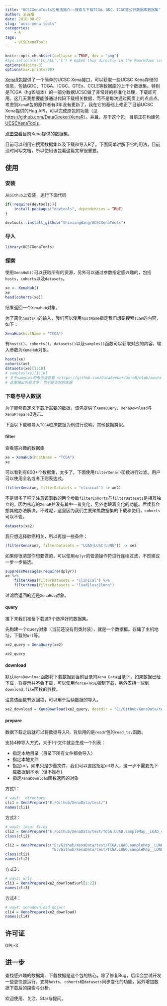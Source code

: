 ---
title: "UCSCXenaTools包用法简介——搜索与下载TCGA、GDC、ICGC等公开数据库数据集"
author: 王诗翔
date: 2018-08-07
slug: "ucsc-xena-tools"
categories: 
    - R
tags:
    - UCSCXenaTools
---


```{r setup, include=FALSE}
knitr::opts_chunk$set(collapse = TRUE, dev = "png")
#Sys.setlocale('LC_ALL','C') # Embed this directly in the Rmarkdown script that contains the Chinese character comment
options(digits=3)
options(max.print=200)
```

[XenaR包](https://github.com/DataGeeker/XenaR)提供了一个简单的UCSC Xena接口，可以获取一些UCSC Xena存储的信息，包括GDC、TCGA、ICGC、GTEx、CCLE等数据库的上千个数据集。特别是TCGA（hg19版本）的一部分数据UCSC做了非常好的标准化处理，下载即可用。这几天我想要能够通过代码下载相关数据，而不是每次通过网页上的点点点。考虑到`XenaR`包的原作者有3年没有更新了，我在它的基础上修正了目前UCSC Xena提供的Hug API，可以完成原包的功能（见<https://github.com/DataGeeker/XenaR>）。并且，基于这个包，目前正在构建包[UCSCXenaTools](https://github.com/ShixiangWang/UCSCXenaTools)。

[点击查看](https://xenabrowser.net/datapages/)目前Xena提供的数据集。

目前可以利用它搜索数据集以及下载和导入R了。下面简单讲解下它的用法，目前没时间写文档，所以使用该包看这篇文章很重要。

## 使用

### 安装

从`Github`上安装，运行下面代码

```{r,eval=FALSE}
if(!require(devtools)){
    install.packages("devtools", dependencies = TRUE)
}

devtools::install_github("ShixiangWang/UCSCXenaTools")

```

### 导入

```{r}
library(UCSCXenaTools)
```


### 探索

使用`XenaHub()`可以获取所有的资源，另外可以通过参数指定感兴趣的，包括`hosts`，`cohorts`以及`datasets`。

```{r discovery}
xe <- XenaHub()
xe
head(cohorts(xe))
```

结果返回一个`XenaHub`对象。

为了简化`hosts()`的输入，我们可以使用`hostName`指定我们想要搜索`TCGA`的内容，如下：

```{r}
XenaHub(hostName = "TCGA")
```

有`hosts()`、`cohorts()`、`datasets()`以及`samples()`函数可以获取对应的内容，输入参数为`XenaHub`对象。

```{r}
hosts(xe)
cohorts(xe)
datasets(xe)[1:10]
# samples(xe)[1:10]
# 关于samples的用法请查看 <https://github.com/DataGeeker/XenaR/blob/master/inst/README.Rmd>
# 这里输出内容太多，也不是该包的主题
```

### 下载与导入数据

为了能够自定义下载所需要的数据，该包提供了`XenaQuery`、`XenaDownload`与`XenaPrepare`3连击。

下面以下载和导入`TCGA`临床数据为例进行说明，其他数据类似。

#### filter

查看感兴趣的数据集

```{r}
xe = XenaHub(hostName = "TCGA")
xe
```

可以看到有800+个数据集，太多了。下面使用`filterXena()`函数进行过滤。用户可以使用全名或者正则表达式。

```{r}
(filterXena(xe, filterDatasets = "clinical") -> xe2)
```

不是很多了吧？注意该函数的两个参数`filterCohorts`与`filterDatasets`是相互独立的，因为核心的`XenaR`并没有其中一者变化，另外也跟着变化的功能。后续我会想其他办法解决。不过呢，这里因为我们主要聚焦数据集的下载和使用，`cohorts`可以不管。

```{r}
datasets(xe2)
```

我只想选择肺癌相关，所以再加一些条件：

```{r}
(filterXena(xe2, filterDatasets = "LUAD|LUSC|LUNG")) -> xe2
```

如果你很清楚你想要做的，可以使用`dplyr`的管道操作符进行连续过滤，不然建议一步一步挑选。

```{r}
suppressMessages(require(dplyr))
xe %>% 
    filterXena(filterDatasets = "clinical") %>% 
    filterXena(filterDatasets = "luad|lusc|lung")
```

过滤后返回的还是`XenaHub`对象。


#### query

接下来我们准备下载这3个选择好的数据集。

先构建一个query对象（当前还没有用类封装），就是一个数据框。存储了主机地址，下载的`url`等。

```{r}
xe2_query = XenaQuery(xe2)

xe2_query
```

#### download

默认`XenaDownload`函数将下载数据到当前目录的`Xena_Data`目录下，如果数据已经下载，将提示并不会下载，可以使用`force=TRUE`强制下载，另外支持一些到`download.file`函数的参数。

注意该函数有返回项，可以用于后续数据的导入。

```{r}
xe2_download = XenaDownload(xe2_query, destdir = "E:/Github/XenaData/test/")
```

#### prepare

数据下载之后就可以将数据导入R，背后用的是`readr`包的`read_tsv`函数。

支持4种导入方式，大于1个文件就会生成一个列表：

* 指定本地目录（目录下所有文件都会导入）
* 指定本地文件
* 指定url，如果只是少量文件，我们可以直接指定url导入，这一步不需要先下载数据到本地（但不推荐）
* 指定`XenaDownload`函数返回的对象

方式1：

```{r}
# way1:  directory
cli1 = XenaPrepare("E:/Github/XenaData/test/")
names(cli1)
```


方式2：

```{r}
# way2: local files
cli2 = XenaPrepare("E:/Github/XenaData/test/TCGA.LUAD.sampleMap__LUAD_clinicalMatrix.gz")
class(cli2)

cli2 = XenaPrepare(c("E:/Github/XenaData/test/TCGA.LUAD.sampleMap__LUAD_clinicalMatrix.gz",
                     "E:/Github/XenaData/test/TCGA.LUNG.sampleMap__LUNG_clinicalMatrix.gz"))
class(cli2)
names(cli2)
```

方式3：

```{r}
# way3: urls
cli3 = XenaPrepare(xe2_download$url[1:2])
names(cli3)
```

方式4：

```{r}
# way4: xenadownload object
cli4 = XenaPrepare(xe2_download)
names(cli4)
```


## 许可证

GPL-3

## 进一步

查找感兴趣的数据集、下载数据是这个包的核心。除了修复Bug，后续会尝试开发一些更快速运行，支持`hosts`、`cohorts`和`datasets`同步变化的功能，另外增加数据下载后的探索与分析。

欢迎使用、关注、Star与提问。